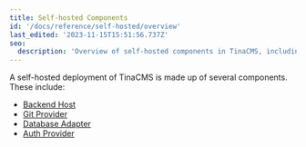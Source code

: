 ```yaml
---
title: Self-hosted Components
id: '/docs/reference/self-hosted/overview'
last_edited: '2023-11-15T15:51:56.737Z'
seo:
  description: 'Overview of self-hosted components in TinaCMS, including backend host, git provider, database adapter, and auth provider.'
---
```


A self-hosted deployment of TinaCMS is made up of several components. These include:

- [Backend Host](/docs/reference/self-hosted/tina-backend/nextjs)
- [Git Provider](/docs/reference/self-hosted/git-provider/overview)
- [Database Adapter](/docs/reference/self-hosted/database-adapter/overview)
- [Auth Provider](/docs/reference/self-hosted/auth-provider/overview)
